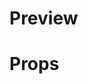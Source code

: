 
<Meta title="CardList" />

# Preview

<Preview>
  <Story
    name="CardList"
    parameters={{
      design: {
        type: "figma",
        url:
          "https://www.figma.com/file/JdbljcIvyMoEVsBZgsg7bbu8/1.-Apps-StyleguonPressParame-and-Components?node-onPressParam=2690%3A217",
      },
    }}
  >
    <View style={{ overflow: "hidden", width: "100%" }}>
      <View>
        <CardList
          direction="horizontal"
          size="large"
          data={[
            {
              image: {
                uri:
                  "https://mediabank.valkenhorst.nl/imagebank/images/263/image86596/c789x2500.png",
              },
              imageHeader: "Header text",
              header: "Longer text triggers ellipsis mode",
              subHeader: "Available for 37 hotels",
            },
            {
              image: {
                uri:
                  "https://mediabank.valkenhorst.nl/imagebank/images/263/image86596/c789x2500.png",
              },
              imageHeader: "Header text",
              header: "Sprightly Spring",
              subHeader: "Available for 37 hotels",
            },
            {
              image: {
                uri:
                  "https://mediabank.valkenhorst.nl/imagebank/images/263/image86596/c789x2500.png",
              },
              imageHeader: "Header text",
              header: "Sprightly Spring",
              subHeader: "Available for 37 hotels",
            },
          ]}
          containerStyle={{ padding: Spacing.sp3 }}
        />
      </View>
      <View>
        <CardList
          direction="vertical"
          size="small"
          data={[
            {
              image: {
                uri:
                  "https://mediabank.valkenhorst.nl/imagebank/images/263/image86596/c789x2500.png",
              },
              header: "Sprightly Spring",
              subHeader: "Available for 37 hotels",
            },
            {
              image: {
                uri:
                  "https://mediabank.valkenhorst.nl/imagebank/images/263/image86596/c789x2500.png",
              },
              header:
                "Ellipsis mode for text that no longer fits on the screen",
              subHeader: "Available for 37 hotels",
            },
            {
              image: {
                uri:
                  "https://mediabank.valkenhorst.nl/imagebank/images/263/image86596/c789x2500.png",
              },
              header: "Sprightly Spring",
              subHeader: "Available for 37 hotels",
            },
          ]}
          containerStyle={{ padding: Spacing.sp3 }}
        />
      </View>
      <View>
        <CardList
          direction="vertical"
          size="tiny"
          data={[
            {
              image: {
                uri:
                  "https://mediabank.valkenhorst.nl/imagebank/images/263/image86596/c789x2500.png",
              },
              header: "Sprightly Spring",
              subHeader: "Beschikbaar voor 37 hotels",
            },
          ]}
          containerStyle={{ padding: Spacing.sp3 }}
        />
      </View>
      <View>
        <CardList
          direction="vertical"
          size="medium"
          data={[
            {
              image: {
                uri:
                  "https://mediabank.valkenhorst.nl/imagebank/images/263/image86596/c789x2500.png",
              },
              imageHeader: "Header text",
              header: "Sprightly Spring",
              subHeader: "Available for 37 hotels",
              buttonText: "Proceed",
            },
          ]}
          containerStyle={{ padding: Spacing.sp3 }}
        />
      </View>
    </View>
  </Story>
</Preview>

# Props

<Props of={CardList} />
